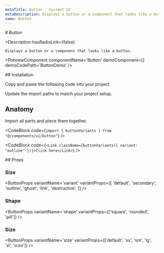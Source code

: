 ```yaml
---
metaTitle: Button - Current UI
metaDescription: Displays a button or a component that looks like a button.
name: Button
---
```


<FlexGroup>
  # Button

  <Description
    hasRadixLink={false}
  >
    Displays a button or a component that looks like a button.
  </Description>
</FlexGroup>

<PreviewComponent
  componentName='Button'
  demoComponent={<ButtonDemo />}
  demoCodePath='ButtonDemo'
/>

<FlexGroup>
  ## Installation

Copy and paste the following code into your project.

<ComponentSource code='Button' />

Update the import paths to match your project setup.

## Anatomy

Import all parts and piece them together.

<CodeBlock code={`import { buttonVariants } from "@/components/ui/button"`} />

<CodeBlock
  code={`<Link className={buttonVariants({ variant: "outline" })}>Click here</Link>`}
/>
</FlexGroup>

<FlexGroup>
## Props

### Size

<ButtonProps
  variantName='variant'
  variantProps={[
    'default',
    'secondary',
    'outline',
    'ghost',
    'link',
    'destructive',
  ]}
/>

### Shape

<ButtonProps variantName='shape' variantProps={['square', 'rounded', 'pill']} />

### Size

<ButtonProps
  variantName='size'
  variantProps={['default', 'xs', 'sm', 'lg', 'xl', 'icon']}
/>

</FlexGroup>

